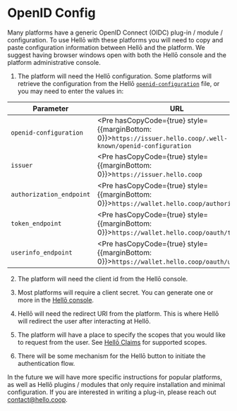 
# OpenID Config

Many platforms have a generic OpenID Connect (OIDC) plug-in / module / configuration. To use Hellō with these platforms you will need to copy and paste configuration information between Hellō and the platform. We suggest having browser windows open with both the Hellō console and the platform administrative console.

1. The platform will need the Hellō configuration. Some platforms will retrieve the configuration from the Hellō [`openid-configuration`](https://issuer.hello.coop/.well-known/openid-configuration) file, or you may need to enter the values in: 

| Parameter                | URL                                                                                                                  |
|--------------------------|----------------------------------------------------------------------------------------------------------------------|
| `openid-configuration`   | <Pre hasCopyCode={true} style={{marginBottom: 0}}>`https://issuer.hello.coop/.well-known/openid-configuration`</Pre> |
| `issuer`                 | <Pre hasCopyCode={true} style={{marginBottom: 0}}>`https://issuer.hello.coop`</Pre>                                  |
| `authorization_endpoint` | <Pre hasCopyCode={true} style={{marginBottom: 0}}>`https://wallet.hello.coop/authorize`</Pre>                        |
| `token_endpoint`         | <Pre hasCopyCode={true} style={{marginBottom: 0}}>`https://wallet.hello.coop/oauth/token`</Pre>                      |
| `userinfo_endpoint`      | <Pre hasCopyCode={true} style={{marginBottom: 0}}>`https://wallet.hello.coop/oauth/userinfo`</Pre>                   |

2. The platform will need the client id from the Hellō console. 

3. Most platforms will require a client secret. You can generate one or more in the [Hellō console](https://console.hello.coop).

4. Hellō will need the redirect URI from the platform. This is where Hellō will redirect the user after interacting at Hellō.

5. The platform will have a place to specify the scopes that you would like to request from the user. See [Hellō Claims](/documentation/hello-scopes.html) for supported scopes.

6. There will be some mechanism for the Hellō button to initiate the authentication flow.

In the future we will have more specific instructions for popular platforms, as well as Hellō plugins / modules that only require installation and minimal configuration. If you are interested in writing a plug-in, please reach out [contact@hello.coop](mailto:contact@hello.coop?subject=Hellō+Plug-in+Inquiry).

<style jsx>{`
th {
    display: none;
}
`}</style>